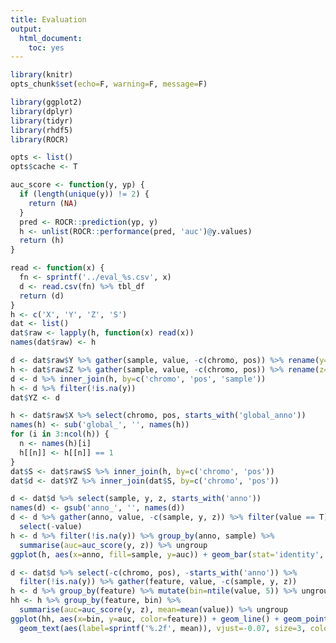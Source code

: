 ```yaml
---
title: Evaluation
output:
  html_document:
    toc: yes
---
```


```r
library(knitr)
opts_chunk$set(echo=F, warning=F, message=F)
```

```r
library(ggplot2)
library(dplyr)
library(tidyr)
library(rhdf5)
library(ROCR)
```

```r
opts <- list()
opts$cache <- T
```

```r
auc_score <- function(y, yp) {
  if (length(unique(y)) != 2) {
    return (NA)
  }
  pred <- ROCR::prediction(yp, y)
  h <- unlist(ROCR::performance(pred, 'auc')@y.values)
  return (h)
}
```

```r
read <- function(x) {
  fn <- sprintf('../eval_%s.csv', x)
  d <- read.csv(fn) %>% tbl_df
  return (d)
}
h <- c('X', 'Y', 'Z', 'S')
dat <- list()
dat$raw <- lapply(h, function(x) read(x))
names(dat$raw) <- h
```

```r
d <- dat$raw$Y %>% gather(sample, value, -c(chromo, pos)) %>% rename(y=value)
h <- dat$raw$Z %>% gather(sample, value, -c(chromo, pos)) %>% rename(z=value)
d <- d %>% inner_join(h, by=c('chromo', 'pos', 'sample'))
h <- d %>% filter(!is.na(y))
dat$YZ <- d
```

```r
h <- dat$raw$X %>% select(chromo, pos, starts_with('global_anno'))
names(h) <- sub('global_', '', names(h))
for (i in 3:ncol(h)) {
  n <- names(h)[i]
  h[[n]] <- h[[n]] == 1
}
dat$S <- dat$raw$S %>% inner_join(h, by=c('chromo', 'pos'))
dat$d <- dat$YZ %>% inner_join(dat$S, by=c('chromo', 'pos'))
```

```r
d <- dat$d %>% select(sample, y, z, starts_with('anno'))
names(d) <- gsub('anno_', '', names(d))
d <- d %>% gather(anno, value, -c(sample, y, z)) %>% filter(value == T) %>%
  select(-value)
h <- d %>% filter(!is.na(y)) %>% group_by(anno, sample) %>%
  summarise(auc=auc_score(y, z)) %>% ungroup
ggplot(h, aes(x=anno, fill=sample, y=auc)) + geom_bar(stat='identity', position=position_dodge())
```

```r
d <- dat$d %>% select(-c(chromo, pos), -starts_with('anno')) %>%
  filter(!is.na(y)) %>% gather(feature, value, -c(sample, y, z))
h <- d %>% group_by(feature) %>% mutate(bin=ntile(value, 5)) %>% ungroup
hh <- h %>% group_by(feature, bin) %>%
  summarise(auc=auc_score(y, z), mean=mean(value)) %>% ungroup
ggplot(hh, aes(x=bin, y=auc, color=feature)) + geom_line() + geom_point() +
  geom_text(aes(label=sprintf('%.2f', mean)), vjust=-0.07, size=3, color='black')
```
